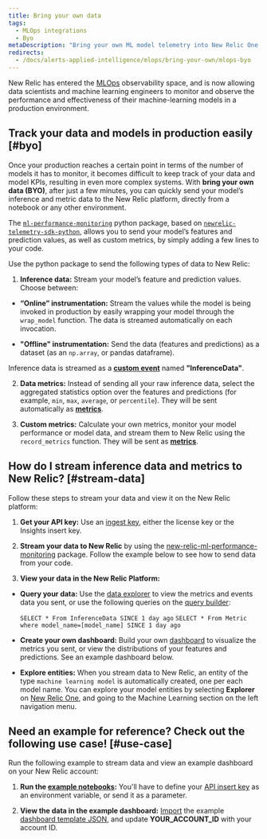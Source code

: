 ```yaml
---
title: Bring your own data
tags:
  - MLOps integrations
  - Byo
metaDescription: "Bring your own ML model telemetry into New Relic One, and start getting value from your ML model data in just a few minutes"
redirects: 
  - /docs/alerts-applied-intelligence/mlops/bring-your-own/mlops-byo
---
```


New Relic has entered the [MLOps](/docs/alerts-applied-intelligence/mlops/get-started/intro-mlops/) observability space, and is now allowing data scientists and machine learning engineers to monitor and observe the performance and effectiveness of their machine-learning models in a production environment. 

## Track your data and models in production easily [#byo]

Once your production reaches a certain point in terms of the number of models it has to monitor, it becomes difficult to keep track of your data and model KPIs, resulting in even more complex systems. With **bring your own data (BYO)**, after just a few minutes, you can quickly send your model’s inference and metric data to the New Relic platform, directly from a notebook or any other environment.

The [`ml-performance-monitoring`](https://github.com/newrelic-experimental/ml-performance-monitoring) python package, based on [`newrelic-telemetry-sdk-python`](https://github.com/newrelic/newrelic-telemetry-sdk-python), allows you to send your model’s features and prediction values, as well as custom metrics, by simply adding a few lines to your code. 

Use the python package to send the following types of data to New Relic:

1. **Inference data:** Stream your model’s feature and prediction values. Choose between: 

  * **“Online” instrumentation:** Stream the values while the model is being invoked in production by easily wrapping your model through the `wrap_model` function. The data is streamed automatically on each invocation.

  * **"Offline" instrumentation:** Send the data (features and predictions) as a dataset (as an `np.array`, or pandas dataframe).

  Inference data is streamed as a **[custom event](/docs/data-apis/ingest-apis/introduction-event-api/)** named **"InferenceData"**.

2. **Data metrics:** Instead of sending all your raw inference data, select the aggregated statistics option over the features and predictions (for example, `min`, `max`, `average`, or `percentile`). They will be sent automatically as **[metrics](/docs/data-apis/ingest-apis/metric-api/introduction-metric-api/)**. 

3. **Custom metrics:** Calculate your own metrics, monitor your model performance or model data, and stream them to New Relic using the `record_metrics` function. They will be sent as **[metrics](/docs/data-apis/ingest-apis/metric-api/introduction-metric-api/)**.

## How do I stream inference data and metrics to New Relic? [#stream-data]

Follow these steps to stream your data and view it on the New Relic platform:

1. **Get your API key:** Use an [ingest key](/docs/apis/intro-apis/new-relic-api-keys/), either the license key or the Insights insert key.

2. **Stream your data to New Relic** by using the [new-relic-ml-performance-monitoring](https://github.com/newrelic-experimental/ml-performance-monitoring) package. Follow the example below to see how to send data from your code.

3. **View your data in the New Relic Platform:**

  * **Query your data:** Use the [data explorer](/docs/query-your-data/explore-query-data/browse-data/introduction-data-explorer/) to view the metrics and events data you sent, or use the following queries on the [query builder](/docs/query-your-data/explore-query-data/query-builder/introduction-query-builder/):
 	 
    `SELECT * From InferenceData SINCE 1 day ago`
    `SELECT * From Metric where model_name=[model_name] SINCE 1 day ago`

  * **Create your own dashboard:** Build your own [dashboard](/docs/query-your-data/explore-query-data/dashboards/introduction-dashboards/) to visualize the metrics you sent, or view the distributions of your features and predictions. See an example dashboard below.

  * **Explore entities:** When you stream data to New Relic, an entity of the type `machine learning model` is automatically created, one per each model name. You can explore your model entities by selecting **Explorer** on [New Relic One](https://one.newrelic.com), and going to the Machine Learning section on the left navigation menu. 

## Need an example for reference? Check out the following use case! [#use-case]

Run the following example to stream data and view an example dashboard on your New Relic account:

1. **Run the [example notebooks](https://github.com/newrelic-experimental/ml-performance-monitoring/tree/main/examples):** You'll have to define your [API insert key](/docs/apis/intro-apis/new-relic-api-keys/) as an environment variable, or send it as a parameter.  

2. **View the data in the example dashboard:** [Import](docs/query-your-data/explore-query-data/dashboards/introduction-dashboards/#dashboards-import) the example [dashboard template JSON](https://github.com/newrelic-experimental/ml-performance-monitoring/blob/main/examples/RandomForestClassifier_example_dashboard.json), and update **YOUR_ACCOUNT_ID** with your account ID.

